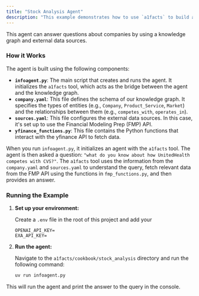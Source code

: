 ```yaml
---
title: "Stock Analysis Agent"
description: "This example demonstrates how to use `a1facts` to build a simple financial analyst agent."
---
```


This agent can answer questions about companies by using a knowledge graph and external data sources.

### How it Works

The agent is built using the following components:

-   **`infoagent.py`**: The main script that creates and runs the agent. It initializes the `a1facts` tool, which acts as the bridge between the agent and the knowledge graph.
-   **`company.yaml`**: This file defines the schema of our knowledge graph. It specifies the types of entities (e.g., `Company`, `Product_Service`, `Market`) and the relationships between them (e.g., `competes_with`, `operates_in`).
-   **`sources.yaml`**: This file configures the external data sources. In this case, it's set up to use the Financial Modeling Prep (FMP) API.
-   **`yfinance_functions.py`**: This file contains the Python functions that interact with the yfinance API to fetch data.

When you run `infoagent.py`, it initializes an agent with the `a1facts` tool. The agent is then asked a question: `"what do you know about how UnitedHealth competes with CVS?"`. The `a1facts` tool uses the information from the `company.yaml` and `sources.yaml` to understand the query, fetch relevant data from the FMP API using the functions in `fmp_functions.py`, and then provides an answer.

### Running the Example

1.  **Set up your environment:**

    Create a `.env` file in the root of this project and add your 

    ```
    OPENAI_API_KEY=
    EXA_API_KEY=
    ```

2.  **Run the agent:**

    Navigate to the `a1facts/cookbook/stock_analysis` directory and run the following command:

    ```bash
    uv run infoagent.py
    ```

This will run the agent and print the answer to the query in the console.

